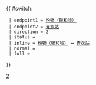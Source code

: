 {{ #switch: {{{format|}}}
  | endpoint1 = [[聯和墟巴士總站|粉嶺（聯和墟）]]
  | endpoint2 = [[青衣站公共運輸交匯處|青衣站]]
  | direction = 2
  | status =
  | inline = [[聯和墟巴士總站|粉嶺（聯和墟）]] ↔ [[青衣站公共運輸交匯處|青衣站]]
  | normal =
  | full =
}}<noinclude>[[Category:九龍巴士路線模板|2]]</noinclude>